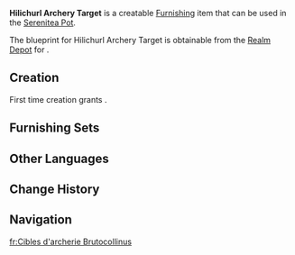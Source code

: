 {{Furnishing Infobox
|id             = 373111
|image          = Item Hilichurl Archery Target.png
|category       = Landscape
|subcategory    = Item
|rarity         = 3
|adeptal_energy = 60
|load           = 65
|reduced_load   = 47
|description    = [[Hilichurl]]-style archery target boards. The boards themselves are of moderate size and are suited for the sort of strict training that will produce good shooters.<br />It's just a shame that they're not all too sturdy &mdash; in fact, they're liable to fall apart after taking a few arrows. So much for a "training plan" as well &mdash; in what world would dancing and taking naps be part of archery practice?
|blueprint      = [[Realm Depot]]
}}
'''Hilichurl Archery Target''' is a creatable [[Furnishing]] item that can be used in the [[Serenitea Pot]].

The blueprint for Hilichurl Archery Target is obtainable from the [[Realm Depot]] for {{Item|Realm Currency|24|x=160}}.

==Creation==
First time creation grants {{Item|Trust|24|x=60}}.
{{Recipe
|type = Creation
|time = 14h
|Fir Wood = 8
|sort = Fir Wood
}}

==Furnishing Sets==
{{Craft Usage}}

==Other Languages==
{{Other Languages
|default_hidden = 1
|en      = Hilichurl Archery Target
|zhs     = 丘丘弓箭标靶
|zhs_rm  = Qiūqiū Gōngjiàn Biāobǎ
|zht     = 丘丘弓箭標靶
|zht_rm  = Qiūqiū Gōngjiàn Biāobǎ
|ja      = ヒルチャールの弓の的
|ja_rm   = Hiruchaaru no Yumi no Teki
|ko      = 츄츄족 화살 과녁
|ko_rm   = 
|es      = Diana para tiro con arco de Hilichurls
|fr      = Cibles d'archerie Brutocollinus
|ru      = Мишень для стрельбы хиличурлов
|th      = เป้าซ้อมยิงธนูของ Hilichurl
|th_rm   = 
|vi      = Bia Bắn Tên Hilichurl
|de      = Hilichurl-Zielscheibe
|id      = Papan Sasaran Hilichurl
|pt      = Alvo de Tiro com Arco dos Hilichurls
}}

==Change History==
{{Change History|1.5}}

==Navigation==
{{Furnishing Navbox/Exterior|Landscape}}

[[fr:Cibles d'archerie Brutocollinus]]
